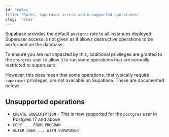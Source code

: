```yaml
---
id: 'roles'
title: 'Roles, superuser access and unsupported operations'
slug: 'roles'
---
```


Supabase provides the default `postgres` role to all instances deployed. Superuser access is not given as it allows destructive operations to be performed on the database.

To ensure you are not impacted by this, additional privileges are granted to the `postgres` user to allow it to run some operations that are normally restricted to superusers.

However, this does mean that some operations, that typically require `superuser` privileges, are not available on Supabase. These are documented below:

## Unsupported operations

- `CREATE SUBSCRIPTION` - This is now supported for the `postgres` user in Postgres 17 and above
- `COPY ... FROM PROGRAM`
- `ALTER USER ... WITH SUPERUSER`
